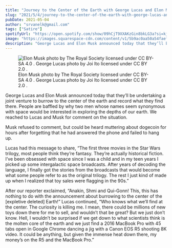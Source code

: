 ```yaml
---
title: "Journey to the Center of the Earth with George Lucas and Elon Musk"
slug: "2021/5/4/journey-to-the-center-of-the-earth-with-george-lucas-and-elon-musk"
pubDate: 2021-05-04
author: "srvanelk@gmail.com"
tags: ["Satire"]
spotifyUrl: "https://open.spotify.com/show/09hCjT9XXAKzGin8bkLG3a?si=kjRZvQ1JTb6Ov3HVzSSlWA"
image: "https://images.squarespace-cdn.com/content/v1/5b9ac0aa50a54faef024c950/1620157261899-BHV7Q0R5V85S751BC51P/george+lucas+and+elon+musk.jpg?format=original"
description: "George Lucas and Elon Musk announced today that they’ll be undertaking a joint venture to burrow to the center of the earth and record what they find there. People are baffled by why two men whose names seem synonymous with space would be interested in exploring the depths of our earth. We reached to Lucas and Musk for comment on the situation."
---
```


<figure>
  <img src="https://images.squarespace-cdn.com/content/v1/5b9ac0aa50a54faef024c950/1620157261899-BHV7Q0R5V85S751BC51P/george+lucas+and+elon+musk.jpg?format=original" alt=" Elon Musk photo by The Royal Society licensed under  CC BY-SA 4.0 . George Lucas photo by Joi Ito licensed under  CC BY 2.0 . " />
  <figcaption>Elon Musk photo by The Royal Society licensed under  CC BY-SA 4.0 . George Lucas photo by Joi Ito licensed under  CC BY 2.0 .</figcaption>
</figure>

George Lucas and Elon Musk announced today that they’ll be undertaking a joint venture to burrow to the center of the earth and record what they find there. People are baffled by why two men whose names seem synonymous with space would be interested in exploring the depths of our earth. We reached to Lucas and Musk for comment on the situation.

Musk refused to comment, but could be heard muttering about dogecoin for hours after forgetting that he had answered the phone and failed to hang up.

Lucas had this message to share, “The first three movies in the Star Wars trilogy, most people think they’re fantasy. They’re actually historical fiction. I’ve been obsessed with space since I was a child and in my teen years I picked up some intergalactic space broadcasts. After years of decoding the language, I finally got the stories from the broadcasts that would become what some people refer to as the original trilogy. The rest I just kind of made up when I realized that toy sales were flagging in the 90s.”

After our reporter exclaimed, “Anakin, Shmi and Qui-Gonn! This, this has nothing to do with the announcement about burrowing to the center of the [expletive deleted] Earth!” Lucas continued, “Who knows what we’ll find at the center. The curiosity is killing me. I mean, there could be millions of new toys down there for me to sell, and wouldn’t that be great? But we just don’t know. Hell, I wouldn’t be surprised if we get down to what scientists think is the molten core of the earth and we just find a 2016 MacBook Pro with 45 tabs open in Google Chrome dancing a jig with a Canon EOS R5 shooting 8K video. It could be anything, but given the immense heat down there, my money’s on the R5 and the MacBook Pro.”